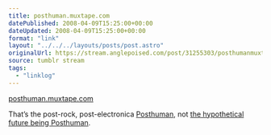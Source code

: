 ```yaml
---
title: posthuman.muxtape.com
datePublished: 2008-04-09T15:25:00+00:00
dateUpdated: 2008-04-09T15:25:00+00:00
format: "link"
layout: "../../../layouts/posts/post.astro"
originalUrl: https://stream.anglepoised.com/post/31255303/posthumanmuxtapecom
source: tumblr stream
tags:
  - "linklog"
---
```


[posthuman.muxtape.com][1]

That&rsquo;s the post-rock, post-electronica <a href="http://www.myspace.com/posthumanmusic">Posthuman</a>, not <a href="http://en.wikipedia.org/wiki/Posthuman_(human_evolution)">the hypothetical future being Posthuman</a>.

[1]: http://posthuman.muxtape.com/
